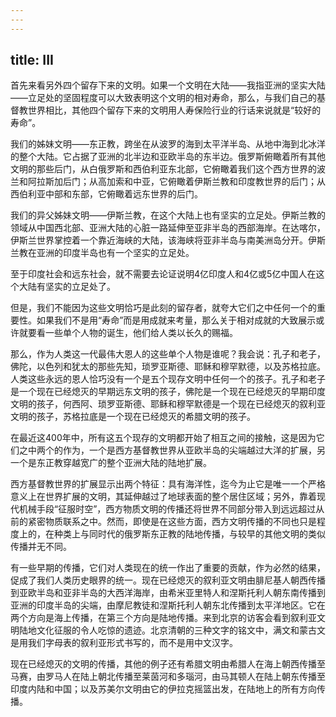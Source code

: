 ```yaml
---
---
---
```

title: III
---




首先来看另外四个留存下来的文明。如果一个文明在大陆——我指亚洲的坚实大陆——立足处的坚固程度可以大致表明这个文明的相对寿命，那么，与我们自己的基督教世界相比，其他四个留存下来的文明用人寿保险行业的行话来说就是“较好的寿命”。

我们的姊妹文明——东正教，跨坐在从波罗的海到太平洋半岛、从地中海到北冰洋的整个大陆。它占据了亚洲的北半边和亚欧半岛的东半边。俄罗斯俯瞰着所有其他文明的那些后门，从白俄罗斯和西伯利亚东北部，它俯瞰着我们这个西方世界的波兰和阿拉斯加后门；从高加索和中亚，它俯瞰着伊斯兰教和印度教世界的后门；从西伯利亚中部和东部，它俯瞰着远东世界的后门。

我们的异父姊妹文明——伊斯兰教，在这个大陆上也有坚实的立足处。伊斯兰教的领域从中国西北部、亚洲大陆的心脏一路延伸至亚非半岛的西部海岸。在达喀尔，伊斯兰世界掌控着一个靠近海峡的大陆，该海峡将亚非半岛与南美洲岛分开。伊斯兰教在亚洲的印度半岛也有一个坚实的立足处。

至于印度社会和远东社会，就不需要去论证说明4亿印度人和4亿或5亿中国人在这个大陆有坚实的立足处了。

但是，我们不能因为这些文明恰巧是此刻的留存者，就夸大它们之中任何一个的重要性。如果我们不是用“寿命”而是用成就来考量，那么关于相对成就的大致展示或许就要看一些单个人物的诞生，他们给人类以长久的赐福。

那么，作为人类这一代最伟大恩人的这些单个人物是谁呢？我会说：孔子和老子，佛陀，以色列和犹太的那些先知，琐罗亚斯德、耶稣和穆罕默德，以及苏格拉底。人类这些永远的恩人恰巧没有一个是五个现存文明中任何一个的孩子。孔子和老子是一个现在已经熄灭的早期远东文明的孩子，佛陀是一个现在已经熄灭的早期印度文明的孩子，何西阿、琐罗亚斯德、耶稣和穆罕默德是一个现在已经熄灭的叙利亚文明的孩子，苏格拉底是一个现在已经熄灭的希腊文明的孩子。

在最近这400年中，所有这五个现存的文明都开始了相互之间的接触，这是因为它们之中两个的作为，一个是西方基督教世界从亚欧半岛的尖端越过大洋的扩展，另一个是东正教穿越宽广的整个亚洲大陆的陆地扩展。

西方基督教世界的扩展显示出两个特征：具有海洋性，迄今为止它是唯一一个严格意义上在世界扩展的文明，其延伸越过了地球表面的整个居住区域；另外，靠着现代机械手段“征服时空”，西方物质文明的传播还将世界不同部分带入到远远超过从前的紧密物质联系之中。然而，即使是在这些方面，西方文明传播的不同也只是程度上的，在种类上与同时代的俄罗斯东正教的陆地传播，与较早的其他文明的类似传播并无不同。

有一些早期的传播，它们对人类现在的统一作出了重要的贡献，作为必然的结果，促成了我们人类历史眼界的统一。现在已经熄灭的叙利亚文明由腓尼基人朝西传播到亚欧半岛和亚非半岛的大西洋海岸，由希米亚里特人和涅斯托利人朝东南传播到亚洲的印度半岛的尖端，由摩尼教徒和涅斯托利人朝东北传播到太平洋地区。它在两个方向是海上传播，在第三个方向是陆地传播。来到北京的访客会看到叙利亚文明陆地文化征服的令人吃惊的遗迹。北京清朝的三种文字的铭文中，满文和蒙古文是用我们字母表的叙利亚形式书写的，而不是用中文汉字。

现在已经熄灭的文明的传播，其他的例子还有希腊文明由希腊人在海上朝西传播至马赛，由罗马人在陆上朝北传播至莱茵河和多瑙河，由马其顿人在陆上朝东传播至印度内陆和中国；以及苏美尔文明由它的伊拉克摇篮出发，在陆地上的所有方向传播。